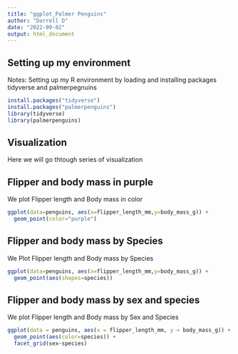 ```yaml
---
title: "ggplot_Palmer Penguins"
author: "Darrell D"
date: "2022-09-02"
output: html_document
---
```


## Setting up my environment
Notes: Setting up my R environment by loading and installing packages tidyverse and palmerpegnuins

```r
install.packages("tidyverse")
install.packages("palmerpenguins")
library(tidyverse)
library(palmerpenguins)
```

## Visualization
Here we will go thtough series of visualization

## Flipper and body mass in purple
We plot Flipper length and Body mass in color

```r
ggplot(data=penguins, aes(x=flipper_length_mm,y=body_mass_g)) + 
  geom_point(color="purple")
```

## Flipper and body mass by Species
We Plot Flipper length and Body mass by Species

```r
ggplot(data=penguins, aes(x=flipper_length_mm,y=body_mass_g)) + 
  geom_point(aes(shapes=species))
```

## Flipper and body mass by sex and species
We plot Flipper length and Body mass by Sex and Species

```r
ggplot(data = penguins, aes(x = flipper_length_mm, y = body_mass_g)) + 
  geom_point(aes(color=species)) + 
  facet_grid(sex~species)

```

